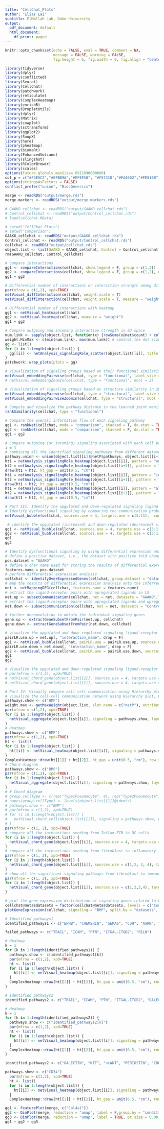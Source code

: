 ```yaml
---
title: "CellChat_Plots"
author: "Elias Lai"
subtitle: ElMallah Lab, Duke University
output:
  pdf_document: default
  html_document:
    df_print: paged
---
```


```r
knitr::opts_chunk$set(echo = FALSE, eval = TRUE, comment = NA, 
                      message = FALSE, warning = FALSE,
                      fig.height = 6, fig.width = 9, fig.align = "center")
```

```r
library(tidyverse)
library(dplyr)
library(conflicted)
library(Seurat)
library(CellChat)
library(patchwork)
library(reticulate)
library(ComplexHeatmap)
library(enrichR)
library(DropletUtils)
library(dplyr)
library(Matrix)
library(cowplot)
library(sctransform)
library(ggplot2)
library(SoupX)
library(here)
library(pheatmap)
library(biomaRt)
library(EnhancedVolcano)
library(slingshot)
library(RColorBrewer)
library(scales)
options(future.globals.maxSize= 8912896000000)
col_p = c("#F3E5C2","#EFB89A","#EF8F50", "#F5731D","#FA4602","#FE5100")
options(stringsAsFactors = FALSE)
conflict_prefer("union", "BiocGenerics")

merge <- readRDS("output/merge.rds")
merge.markers <- readRDS("output/merge.markers.rds")

# GAAKO_cellchat <- readRDS("output/GAAKO_cellchat.rds")
# Control_cellchat <- readRDS("output/Control_cellchat.rds")
# load(cellchat.RData)

```



```r
# setwd("CellChat_Plots")
# setwd("Comparison")
GAAKO_cellchat <- readRDS("output/GAAKO_cellchat.rds")
Control_cellchat <- readRDS("output/Control_cellchat.rds")
cellchat <- readRDS("output/cellchat.rds")
object.list <- list(GAAKO = GAAKO_cellchat, Control = Control_cellchat)
rm(GAAKO_cellchat, Control_cellchat)

# compare interactions
gg1 <- compareInteractions(cellchat, show.legend = F, group = c(1,2))
gg2 <- compareInteractions(cellchat, show.legend = F, group = c(1,2), measure = "weight")
gg1 + gg2

# Differential number of interactions or interaction strength among different cell populations
par(mfrow = c(1,2), xpd=TRUE)
netVisual_diffInteraction(cellchat, weight.scale = T)
netVisual_diffInteraction(cellchat, weight.scale = T, measure = "weight")

# Differential number of interactions with heatmap
gg1 <- netVisual_heatmap(cellchat)
gg2 <- netVisual_heatmap(cellchat, measure = "weight")
gg1 + gg2

# Compare outgoing and incoming interaction strength in 2D space
num.link <- sapply(object.list, function(x) {rowSums(x@net$count) + colSums(x@net$count)-diag(x@net$count)})
weight.MinMax <- c(min(num.link), max(num.link)) # control the dot size in the different datasets
gg <- list()
for (i in 1:length(object.list)) {
  gg[[i]] <- netAnalysis_signalingRole_scatter(object.list[[i]], title = names(object.list)[i], weight.MinMax = weight.MinMax)
}
patchwork::wrap_plots(plots = gg)

# Visualization of signaling groups based on their functional similarity in 2D-space
netVisual_embeddingPairwise(cellchat, type = "functional", label.size = 3.5)
# netVisual_embeddingZoomIn(cellchat, type = "functional", nCol = 2)

# Visualization of signaling groups based on structure similarity in 2D-space
netVisual_embeddingPairwise(cellchat, type = "structural", label.size = 3.5)
netVisual_embeddingPairwiseZoomIn(cellchat, type = "structural", nCol = 2)

# Compute and visualize the pathway distance in the learned joint manifold
rankSimilarity(cellchat, type = "functional")

# Compare the overall information flow of each signaling pathway
gg1 <- rankNet(cellchat, mode = "comparison", stacked = T, do.stat = TRUE)
gg2 <- rankNet(cellchat, mode = "comparison", stacked = F, do.stat = TRUE)
gg1 + gg2

# Compare outgoing (or incoming) signaling associated with each cell population
i = 1
# combining all the identified signaling pathways from different datasets 
pathway.union <- union(object.list[[i]]@netP$pathways, object.list[[i+1]]@netP$pathways)
ht1 = netAnalysis_signalingRole_heatmap(object.list[[i]], pattern = "outgoing", signaling = pathway.union, title = names(object.list)[i], width = 5, height = 20)
ht2 = netAnalysis_signalingRole_heatmap(object.list[[i+1]], pattern = "outgoing", signaling = pathway.union, title = names(object.list)[i+1], width = 5, height = 20)
draw(ht1 + ht2, ht_gap = unit(0.5, "cm"))
ht1 = netAnalysis_signalingRole_heatmap(object.list[[i]], pattern = "incoming", signaling = pathway.union, title = names(object.list)[i], width = 5, height = 20, color.heatmap = "GnBu")
ht2 = netAnalysis_signalingRole_heatmap(object.list[[i+1]], pattern = "incoming", signaling = pathway.union, title = names(object.list)[i+1], width = 5, height = 20, color.heatmap = "GnBu")
draw(ht1 + ht2, ht_gap = unit(0.5, "cm"))
ht1 = netAnalysis_signalingRole_heatmap(object.list[[i]], pattern = "all", signaling = pathway.union, title = names(object.list)[i], width = 5, height = 20, color.heatmap = "OrRd")
ht2 = netAnalysis_signalingRole_heatmap(object.list[[i+1]], pattern = "all", signaling = pathway.union, title = names(object.list)[i+1], width = 5, height = 20, color.heatmap = "OrRd")
draw(ht1 + ht2, ht_gap = unit(0.5, "cm"))

# Part III: Identify the upgulated and down-regulated signaling ligand-receptor pairs
# Identify dysfunctional signaling by comparing the communication probabities
netVisual_bubble(cellchat, sources.use = 4, targets.use = c(5:11),  comparison = c(1, 2), angle.x = 45, font.size = 12)

 # identify the upgulated (increased) and down-regulated (decreased) signaling ligand-receptor pairs in one dataset compared to the other dataset
gg1 <- netVisual_bubble(cellchat, sources.use = 4, targets.use = c(5:11),  comparison = c(1, 2), max.dataset = 1, title.name = "Increased signaling in GAAKO", angle.x = 45, remove.isolate = T, font.size = 17)
gg2 <- netVisual_bubble(cellchat, sources.use = 4, targets.use = c(5:11),  comparison = c(1, 2), max.dataset = 2, title.name = "Decreased signaling in GAAKO", angle.x = 45, remove.isolate = T, font.size = 14)
gg1
gg2

# Identify dysfunctional signaling by using differential expression analysis
# define a positive dataset, i.e., the dataset with positive fold change against the other dataset
pos.dataset = "GAAKO"
# define a char name used for storing the results of differential expression analysis
features.name = pos.dataset
# perform differential expression analysis
cellchat <- identifyOverExpressedGenes(cellchat, group.dataset = "datasets", pos.dataset = pos.dataset, features.name = features.name, only.pos = FALSE, thresh.pc = 0.1, thresh.fc = 0.1, thresh.p = 1)
# map the results of differential expression analysis onto the inferred cell-cell communications to easily manage/subset the ligand-receptor pairs of interest
net <- netMappingDEG(cellchat, features.name = features.name)
# extract the ligand-receptor pairs with upregulated ligands in LS
net.up <- subsetCommunication(cellchat, net = net, datasets = "GAAKO",ligand.logFC = 0.2, receptor.logFC = NULL)
# extract the ligand-receptor pairs with upregulated ligands and upregulated recetptors in NL, i.e.,downregulated in LS
net.down <- subsetCommunication(cellchat, net = net, datasets = "Control",ligand.logFC = -0.1, receptor.logFC = -0.1)

# further deconvolution to obtain the individual signaling genes
gene.up <- extractGeneSubsetFromPair(net.up, cellchat)
gene.down <- extractGeneSubsetFromPair(net.down, cellchat)

# visualize the upgulated and down-regulated signaling ligand-receptor pairs using bubble plot or chord diagram
pairLR.use.up = net.up[, "interaction_name", drop = F]
gg1 <- netVisual_bubble(cellchat, pairLR.use = pairLR.use.up, sources.use = 4, targets.use = c(5:11), comparison = c(1, 2),  angle.x = 45, remove.isolate = T,title.name = paste0("Up-regulated signaling in ", names(object.list)[1]))
pairLR.use.down = net.down[, "interaction_name", drop = F]
gg2 <- netVisual_bubble(cellchat, pairLR.use = pairLR.use.down, sources.use = 4, targets.use = c(5:11), comparison = c(1, 2),  angle.x = 45, remove.isolate = T,title.name = paste0("Down-regulated signaling in ", names(object.list)[1]))
gg1
gg2

# Visualize the upgulated and down-regulated signaling ligand-receptor pairs using Chord diagram
# par(mfrow = c(1,2), xpd=TRUE)
# netVisual_chord_gene(object.list[[2]], sources.use = 4, targets.use = c(5:11), slot.name = 'net', net = net.up, lab.cex = 0.8, small.gap = 3.5, title.name = paste0("Up-regulated signaling in ", names(object.list)[2]))
# netVisual_chord_gene(object.list[[1]], sources.use = 4, targets.use = c(5:11), slot.name = 'net', net = net.down, lab.cex = 0.8, small.gap = 3.5, title.name = paste0("Down-regulated signaling in ", names(object.list)[2]))

# Part IV: Visually compare cell-cell communication using Hierarchy plot, Circle plot or Chord diagram
# visualize the cell-cell communication network using Hierarchy plot, Circle plot or Chord diagram
pathways.show <- c("BMP") 
weight.max <- getMaxWeight(object.list, slot.name = c("netP"), attribute = pathways.show) # control the edge weights across different datasets
par(mfrow = c(1,2), xpd=TRUE)
for (i in 1:length(object.list)) {
  netVisual_aggregate(object.list[[i]], signaling = pathways.show, layout = "circle", edge.weight.max = weight.max[1], edge.width.max = 10, signaling.name = paste(pathways.show, names(object.list)[i]))
}
# Heatmap
pathways.show <- c("BMP") 
par(mfrow = c(1,2), xpd=TRUE)
ht <- list()
for (i in 1:length(object.list)) {
  ht[[i]] <- netVisual_heatmap(object.list[[i]], signaling = pathways.show, color.heatmap = "Reds",title.name = paste(pathways.show, "signaling ",names(object.list)[i]))
}
ComplexHeatmap::draw(ht[[1]] + ht[[2]], ht_gap = unit(0.5, "cm"), row_title_gp = gpar(fontsize = 25), column_title_gp = gpar(fontsize = 25))
# Chord diagram
pathways.show <- c("BMP") 
par(mfrow = c(1,2), xpd=TRUE)
for (i in 1:length(object.list)) {
  netVisual_aggregate(object.list[[i]], signaling = pathways.show, layout = "chord", signaling.name = paste(pathways.show, names(object.list)[i]))
}
# # Chord diagram
# group.cellType <- c(rep("TypeIPneumocyte", 4), rep("Type2Pneumocyte", 4), rep("Goblet+Club+Basal", 4)) # grouping cell clusters into fibroblast, DC and TC cells
# names(group.cellType) <- levels(object.list[[1]]@idents)
# pathways.show <- c("BMP") 
# par(mfrow = c(1,2), xpd=TRUE)
# for (i in 1:length(object.list)) {
#   netVisual_chord_cell(object.list[[i]], signaling = pathways.show, group = group.cellType, title.name = paste0(pathways.show, " signaling network - ", names(object.list)[i]))
# }
par(mfrow = c(1, 2), xpd=TRUE)
# compare all the interactions sending from Inflam.FIB to DC cells
for (i in 1:length(object.list)) {
  netVisual_chord_gene(object.list[[i]], sources.use = 4, targets.use = c(5:8), lab.cex = 0.5, title.name = paste0("Signaling from Inflam.FIB - ", names(object.list)[i]))
}
# compare all the interactions sending from fibroblast to inflamatory immune cells
par(mfrow = c(1, 2), xpd=TRUE)
for (i in 1:length(object.list)) {
  netVisual_chord_gene(object.list[[i]], sources.use = c(1,2, 3, 4), targets.use = c(8,10),  title.name = paste0("Signaling received by Inflam.DC and .TC - ", names(object.list)[i]), legend.pos.x = 10)
}
# show all the significant signaling pathways from fibroblast to immune cells
par(mfrow = c(1, 2), xpd=TRUE)
for (i in 1:length(object.list)) {
  netVisual_chord_gene(object.list[[i]], sources.use = c(1,2,3,4), targets.use = c(5:11),slot.name = "netP", title.name = paste0("Signaling pathways sending from fibroblast - ", names(object.list)[i]), legend.pos.x = 10)
}

# plot the gene expression distribution of signaling genes related to L-R pairs or signaling pathway
cellchat@meta$datasets = factor(cellchat@meta$datasets, levels = c("Control", "GAAKO")) # set factor level
plotGeneExpression(cellchat, signaling = "BMP", split.by = "datasets", colors.ggplot = T)

```

```r
# Identified pathways1
identified_pathways1 <- c("EPHB", "CHEMERIN", "SEMA6", "CDH", "AGRN", "VTN", "BMP", "ANGPT", "SEMA7", "GALECTIN", "KIT", "ncWNT", "PERIOSTIN", "CDH1", "VISFATIN", "EGF", "PTPRM", "CD34")

failed_pathways <- c("TRAIL", "ICAM", "PTN", "ITGAL-ITGB2", "RELN")

# Heatmap
k = 1
for (k in 1:length(identified_pathways1)) {
  pathways.show <- c(identified_pathways1[k]) 
  par(mfrow = c(1,2), xpd=TRUE)
  ht <- list()
  for (i in 1:length(object.list)) {
    ht[[i]] <- netVisual_heatmap(object.list[[i]], signaling = pathways.show, color.heatmap = "Reds",title.name = paste(pathways.show, "signaling ",names(object.list)[i]))
  }
  ComplexHeatmap::draw(ht[[1]] + ht[[2]], ht_gap = unit(0.5, "cm"), row_title_gp = gpar(fontsize = 25), column_title_gp = gpar(fontsize = 25))
}
```

```r
# Identified pathways2
identified_pathways2 <- c("TRAIL", "ICAM", "PTN", "ITGAL-ITGB2", "GALECTIN", "KIT", "RELN", "ncWNT", "PERIOSTIN", "CDH1", "VISFATIN", "EGF", "PTPRM", "CD34")

# Heatmap
k = 1
for (k in 1:length(identified_pathways2)) {
  pathways.show <- c("identified_pathways2[k]") 
  par(mfrow = c(1,2), xpd=TRUE)
  ht <- list()
  for (i in 1:length(object.list)) {
    ht[[i]] <- netVisual_heatmap(object.list[[i]], signaling = pathways.show, color.heatmap = "Reds",title.name = paste(pathways.show, "signaling ",names(object.list)[i]))
  }
  ComplexHeatmap::draw(ht[[1]] + ht[[2]], ht_gap = unit(0.5, "cm"), row_title_gp = gpar(fontsize = 25), column_title_gp = gpar(fontsize = 25))
}
```

```r

identified_pathways2 <- c("GALECTIN", "KIT", "ncWNT", "PERIOSTIN", "CDH1", "VISFATIN", "EGF", "PTPRM", "CD34")

pathways.show <- c("CD34") 
  par(mfrow = c(1,2), xpd=TRUE)
  ht <- list()
  for (i in 1:length(object.list)) {
    ht[[i]] <- netVisual_heatmap(object.list[[i]], signaling = pathways.show, color.heatmap = "Reds",title.name = paste(pathways.show, "signaling ",names(object.list)[i]))
  }
  ComplexHeatmap::draw(ht[[1]] + ht[[2]], ht_gap = unit(0.5, "cm"), row_title_gp = gpar(fontsize = 25), column_title_gp = gpar(fontsize = 25))
```


```r
gg1 <- FeaturePlot(merge, c("Col4a1"))
gg2 <- DimPlot(merge, reduction = "umap", label = F,group.by = "condition")
gg3 <- DimPlot(merge, reduction = "umap", label = TRUE, pt.size = 0.001) + NoLegend()
gg1 + gg2 + gg3
```








